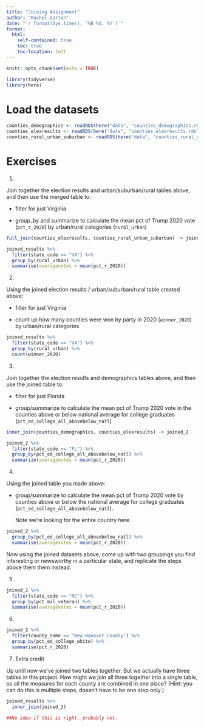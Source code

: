 ```yaml
---
title: "Joining Assignment"
author: "Rachel Garton"
date: "`r format(Sys.time(), '%B %d, %Y')`"
format:
  html:
    self-contained: true
    toc: true
    toc-location: left
---
```


```r
knitr::opts_chunk$set(echo = TRUE)

library(tidyverse)
library(here)

```

# Load the datasets

```r

counties_demographics <- readRDS(here("data", "counties_demographics.rds"))
counties_elexresults <- readRDS(here("data", "counties_elexresults.rds"))
counties_rural_urban_suburban <- readRDS(here("data", "counties_rural_urban_suburban.rds"))

```

# Exercises

1)  

Join together the election results and urban/suburban/rural tables above, and then use the merged table to:

-   filter for just Virginia

-   group_by and summarize to calculate the mean pct of Trump 2020 vote (`pct_r_2020`) by urban/rural categories (`rural_urban`)

```r

full_join(counties_elexresults, counties_rural_urban_suburban) -> joined_results

joined_results %>% 
  filter(state_code == "VA") %>% 
  group_by(rural_urban) %>% 
  summarise(averagevotes = mean(pct_r_2020))

```

2)  

Using the joined election results / urban/suburban/rural table created above:

-   filter for just Virginia

-   count up how many counties were won by party in 2020 (`winner_2020`) by urban/rural categories

```r

joined_results %>% 
  filter(state_code == "VA") %>% 
  group_by(rural_urban) %>% 
  count(winner_2020)

```

3)  

Join together the election results and demographics tables above, and then use the joined table to:

-   filter for just Florida

-   group/summarize to calculate the mean pct of Trump 2020 vote in the counties above or below national average for college graduates (`pct_ed_college_all_abovebelow_natl`)

```r
inner_join(counties_demographics, counties_elexresults) -> joined_2

joined_2 %>% 
  filter(state_code == "FL") %>% 
  group_by(pct_ed_college_all_abovebelow_natl) %>% 
  summarize(averagevotes = mean(pct_r_2020))

```

4)  

Using the joined table you made above:

-   group/summarize to calculate the mean pct of Trump 2020 vote by counties above or below the national average for college graduates (`pct_ed_college_all_abovebelow_natl`).

    Note we're looking for the entire country here.

```r

joined_2 %>% 
  group_by(pct_ed_college_all_abovebelow_natl) %>% 
  summarise(averagevotes = mean(pct_r_2020))

```

Now using the joined datasets above, come up with two groupings you find interesting or newsworthy in a particular state, and replicate the steps above them them instead.

5)  

```r

joined_2 %>% 
  filter(state_code == "NC") %>% 
  group_by(pct_mil_veteran) %>% 
  summarise(averagevotes = mean(pct_r_2020))

```

6)  

```r

joined_2 %>% 
  filter(county_name == "New Hanover County") %>% 
  group_by(pct_ed_college_white) %>% 
  summarise(pct_r_2020)

```

7)  Extra credit

Up until now we've joined two tables together. But we actually have three tables in this project. How might we join all three together into a single table, so all the measures for each county are combined in one place? (Hint: you can do this is multiple steps, doesn't have to be one step only.)

```r

joined_results %>% 
  inner_join(joined_2) 

##No idea if this is right. probably not. 

```
